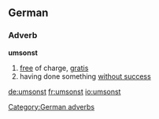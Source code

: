 ==German==
===Adverb===

'''umsonst'''

#[[free]] of charge, [[gratis]]
#having done something [[without success]]

[[Category:German adverbs]]

[[de:umsonst]]
[[fr:umsonst]]
[[io:umsonst]]